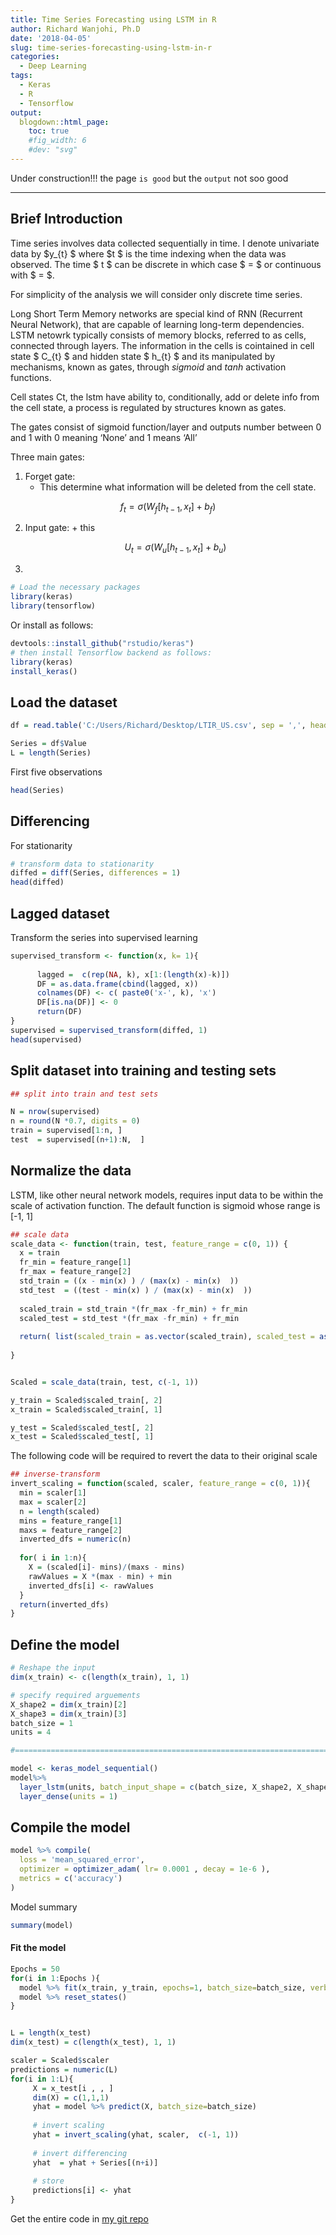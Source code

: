 ```yaml
---
title: Time Series Forecasting using LSTM in R
author: Richard Wanjohi, Ph.D
date: '2018-04-05'
slug: time-series-forecasting-using-lstm-in-r
categories:
  - Deep Learning
tags:
  - Keras
  - R
  - Tensorflow
output:
  blogdown::html_page:
    toc: true
    #fig_width: 6
    #dev: "svg"
---
```


Under construction!!! 
the page `is good` but the `output` not soo good 

<!--more-->

***
## Brief Introduction

Time series involves data collected sequentially in time. I denote univariate data by $y_{t} \in \mathbb{R} $  where 
$t \in \mathcal{T} $  is the time indexing when the data was observed. The time  $ t $  can be discrete in which case $\mathcal{T} = \mathbb{Z} $ or continuous  with $\mathcal{T} = \mathbb{R} $. 

For simplicity of the analysis we will consider only discrete time series.

Long Short Term Memory networks are special kind of RNN (Recurrent Neural Network), that are capable of learning long-term dependencies. LSTM netowrk typically consists of memory blocks, referred to as cells, connected through layers.
The information in the cells is cointained in cell state $ C_{t} $ and hidden state $ h_{t} $ and its manipulated by mechanisms, known as gates, through *sigmoid* and *tanh* activation functions.

Cell states Ct, the lstm have ability to, conditionally, add or delete info from the cell state, a  process is regulated by structures known as gates.

The gates consist of sigmoid function/layer and outputs number between 0 and 1 with 0 meaning 'None' and 1 means 'All'

 
Three main gates:

1. Forget gate:
      + This determine what information will be deleted from the cell state. 
  
  $$ f_{t} = \sigma \big(W_{f}[h_{t-1}, x_{t}] + b_{f} \big) $$
  
2. Input gate:
       + this 
       
    $$ U_{t} = \sigma \big(W_{u}[h_{t-1}, x_{t}] + b_{u} \big) $$

3. 


```r
# Load the necessary packages
library(keras)
library(tensorflow)

```
Or install as follows:
```r
devtools::install_github("rstudio/keras")
# then install Tensorflow backend as follows:
library(keras)
install_keras()
```


## Load the dataset
```r

df = read.table('C:/Users/Richard/Desktop/LTIR_US.csv', sep = ',', header = TRUE, na.strings = 'NULL')

Series = df$Value
L = length(Series)

```

First five observations
```r
head(Series)
```


## Differencing 

For stationarity 
```r
# transform data to stationarity
diffed = diff(Series, differences = 1)
head(diffed)
```



## Lagged dataset

Transform the series into supervised learning


```r
supervised_transform <- function(x, k= 1){
    
      lagged =  c(rep(NA, k), x[1:(length(x)-k)])
      DF = as.data.frame(cbind(lagged, x))
      colnames(DF) <- c( paste0('x-', k), 'x')
      DF[is.na(DF)] <- 0
      return(DF)
}
supervised = supervised_transform(diffed, 1)
head(supervised)
```


## Split dataset into training and testing sets

```r
## split into train and test sets

N = nrow(supervised)
n = round(N *0.7, digits = 0)
train = supervised[1:n, ]
test  = supervised[(n+1):N,  ]

```


## Normalize the data
LSTM, like other neural network models, requires input data to be within the scale of activation function. The default function is sigmoid whose range is [-1, 1]


```r


## scale data
scale_data <- function(train, test, feature_range = c(0, 1)) {
  x = train
  fr_min = feature_range[1]
  fr_max = feature_range[2]
  std_train = ((x - min(x) ) / (max(x) - min(x)  ))
  std_test  = ((test - min(x) ) / (max(x) - min(x)  ))
  
  scaled_train = std_train *(fr_max -fr_min) + fr_min
  scaled_test = std_test *(fr_max -fr_min) + fr_min
  
  return( list(scaled_train = as.vector(scaled_train), scaled_test = as.vector(scaled_test) ,scaler= c(min =min(x), max = max(x))) )
  
}


Scaled = scale_data(train, test, c(-1, 1))

y_train = Scaled$scaled_train[, 2]
x_train = Scaled$scaled_train[, 1]

y_test = Scaled$scaled_test[, 2]
x_test = Scaled$scaled_test[, 1]
```

The following code will be required to revert the data to their original scale

```r
## inverse-transform
invert_scaling = function(scaled, scaler, feature_range = c(0, 1)){
  min = scaler[1]
  max = scaler[2]
  n = length(scaled)
  mins = feature_range[1]
  maxs = feature_range[2]
  inverted_dfs = numeric(n)
  
  for( i in 1:n){
    X = (scaled[i]- mins)/(maxs - mins)
    rawValues = X *(max - min) + min
    inverted_dfs[i] <- rawValues
  }
  return(inverted_dfs)
}

```


## Define the model
```r
# Reshape the input
dim(x_train) <- c(length(x_train), 1, 1)

# specify required arguements
X_shape2 = dim(x_train)[2]
X_shape3 = dim(x_train)[3]
batch_size = 1
units = 4

#=========================================================================================

model <- keras_model_sequential() 
model%>%
  layer_lstm(units, batch_input_shape = c(batch_size, X_shape2, X_shape3), stateful= TRUE)%>%
  layer_dense(units = 1)
```

## Compile the model

``` r
model %>% compile(
  loss = 'mean_squared_error',
  optimizer = optimizer_adam( lr= 0.0001 , decay = 1e-6 ),  
  metrics = c('accuracy')
)

```

Model summary

```r
summary(model)
```

#### Fit the model

```r
Epochs = 50   
for(i in 1:Epochs ){
  model %>% fit(x_train, y_train, epochs=1, batch_size=batch_size, verbose=1, shuffle=FALSE)
  model %>% reset_states()
}


L = length(x_test)
dim(x_test) = c(length(x_test), 1, 1)

scaler = Scaled$scaler
predictions = numeric(L)
for(i in 1:L){
     X = x_test[i , , ]
     dim(X) = c(1,1,1)
     yhat = model %>% predict(X, batch_size=batch_size)
     
     # invert scaling
     yhat = invert_scaling(yhat, scaler,  c(-1, 1))
     
     # invert differencing
     yhat  = yhat + Series[(n+i)]
     
     # store
     predictions[i] <- yhat
}


```

Get the entire code in [my git repo](https://github.com/rwanjohi/Keras-in-R)

